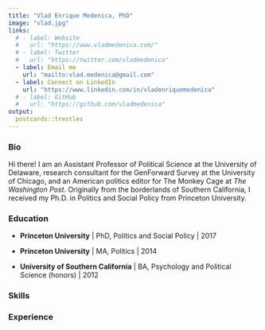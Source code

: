 ```yaml
---
title: "Vlad Enrique Medenica, PhD"
image: "vlad.jpg"
links:
  # - label: Website
  #   url: "https://www.vladmedenica.com/"
  # - label: Twitter
  #   url: "https://twitter.com/vladmedenica"
  - label: Email me
    url: "mailto:vlad.medenica@gmail.com"
  - label: Connect on LinkedIn
    url: "https://www.linkedin.com/in/vladenriquemedenica"
  # - label: GitHub
  #   url: "https://github.com/vladmedenica"
output:
  postcards::trestles
---
```


### Bio
Hi there! I am an Assistant Professor of Political Science at the University of Delaware, research consultant for the GenForward Survey at the University of Chicago, and an American politics editor for The Monkey Cage at *The Washington Post*. Originally from the borderlands of Southern California, I received my Ph.D. in Politics and Social Policy from Princeton University.

### Education

- **Princeton University** | PhD, Politics and Social Policy | 2017

- **Princeton University** | MA, Politics | 2014

- **University of Southern California** | BA, Psychology and Political Science (honors) | 2012


### Skills

### Experience
